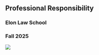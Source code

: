 ::: {.cover}

## Professional Responsibility {.unnumbered}

### Elon Law School 

### Fall 2025

![](../img/cover.png)

:::

